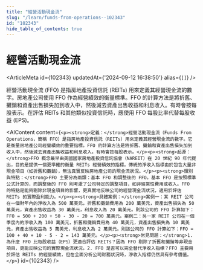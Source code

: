 ```yaml
---
title: "經營活動現金流"
slug: "/learn/funds-from-operations--102343"
id: "102343"
hide_table_of_contents: true
---
```



# 經營活動現金流

<ArticleMeta id={102343} updatedAt={'2024-09-12 16:38:50'} alias={`[]`} />
<div className='border-solid border-b border-t-0 my-4 border-[var(--ifm-color-gray-300)]' />

經營活動現金流 (FFO) 是指房地產投資信託 (REITs) 用來定義其經營現金流的數字。房地產公司使用 FFO 作為經營績效的衡量標準。FFO 的計算方法是將折舊、攤銷和資產出售損失加到收入中，然後減去資產出售收益和利息收入。有時會按每股表示。在評估 REITs 和其他類似投資信託時，應使用 FFO 每股比率代替每股收益 (EPS)。

<AIContent content={`<p><strong>定義：</strong>經營活動現金流（Funds From Operations，簡稱 FFO）是指房地產投資信託（REITs）用來定義其經營現金流的數字。它是衡量房地產公司經營績效的重要指標。FFO 的計算方法是將折舊、攤銷和資產出售損失加到收入中，然後減去資產出售收益和利息收入。有時會按每股表示。</p><p><strong>起源：</strong>FFO 概念最早由美國國家房地產投資信託協會（NAREIT）在 20 世紀 90 年代提出，目的是提供一個更準確的衡量 REITs 經營績效的指標。傳統的淨收入指標由於包含大量非現金項目（如折舊和攤銷），無法真實反映房地產公司的現金流狀況。</p><p><strong>類別與特點：</strong>FFO 主要分為兩類：基本 FFO 和調整後的 FFO。基本 FFO 是按照標準公式計算的，而調整後的 FFO 則考慮了公司特定的調整項目，如非經常性費用或收入。FFO 的特點是能夠剔除非現金項目的影響，更真實地反映公司的經營現金流狀況，適用於評估 REITs 的實際盈利能力。</p><p><strong>具體案例：</strong>案例一：某 REIT 公司在一個財年內的淨收入為 500 萬美元，折舊和攤銷費用為 200 萬美元，資產出售損失為 50 萬美元，資產出售收益為 30 萬美元，利息收入為 20 萬美元。則該公司的 FFO 計算如下：FFO = 500 + 200 + 50 - 30 - 20 = 700 萬美元。案例二：另一家 REIT 公司在一個季度內的淨收入為 100 萬美元，折舊和攤銷費用為 40 萬美元，資產出售損失為 10 萬美元，資產出售收益為 5 萬美元，利息收入為 2 萬美元。則該公司的 FFO 計算如下：FFO = 100 + 40 + 10 - 5 - 2 = 143 萬美元。</p><p><strong>常見問題：</strong>1. 為什麼 FFO 比每股收益（EPS）更適合評估 REITs？因為 FFO 剔除了折舊和攤銷等非現金項目，更能反映公司的實際現金流狀況。2. FFO 是否可以完全替代淨收入指標？FFO 主要用於評估 REITs 的經營績效，但在全面分析公司財務狀況時，淨收入指標仍然具有參考價值。</p>`} id={102343} />
